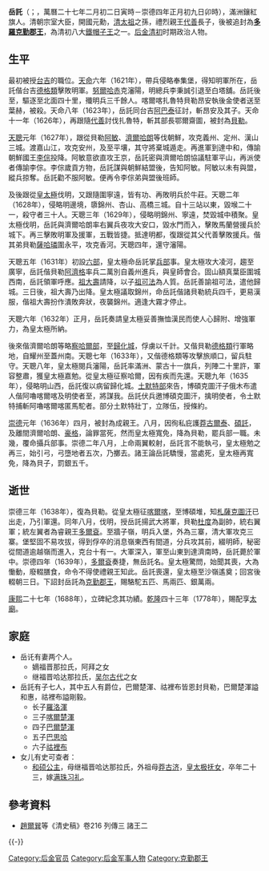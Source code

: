 {{Contains Manchu text}}
'''岳託'''（{{lang-mnc|ᠶᠣᡨᠣ|z=Yoto}}；{{bd|1599年|2月26日|1639年|2月11日|catIdx=Y}}，萬曆二十七年二月初二日寅時－崇德四年正月初九日卯時），滿洲鑲紅旗人。清朝宗室大臣，開國元勳，[[清太祖|清太祖]]之孫，禮烈親王[[代善|代善]]長子，後被追封為'''[[多羅克勤郡王|多羅克勤郡王]]'''，為清初八大[[鐵帽子王|鐵帽子王]]之一。[[后金|后金]][[清朝|清初]]时期政治人物。

== 生平 ==

最初被授[[台吉|台吉]]的職位。[[天命_(后金)|天命]]六年（1621年），帶兵侵略奉集堡，得知明軍所在，岳託偕台吉[[德格類|德格類]]擊敗明軍。[[努爾哈赤|努爾哈赤]]克瀋陽，明總兵李秉誠引退至白塔舖。岳託後至，驅逐至北面四十里，殲明兵三千餘人。喀爾喀扎魯特貝勒昂安執後金使者送至葉赫，被殺。天命八年（1623年），岳託同台吉[[阿巴泰|阿巴泰]]征討，斬昂安及其子。天命十一年（1626年），再跟隨[[代善|代善]]討伐扎魯特，斬其部長鄂爾齋圖，被封為[[貝勒|貝勒]]。

[[天聰|天聰]]元年（1627年），跟從貝勒[[阿敏_(清朝)|阿敏]]、[[濟爾哈朗|濟爾哈朗]]等伐朝鮮，攻克義州、定州、漢山三城。渡嘉山江，攻克安州，及至平壤，其守將棄城遁走。再進軍到達中和，傳諭朝鮮國王[[李倧|李倧]]投降。阿敏意欲直攻王京，岳託密與濟爾哈朗協議駐軍平山，再派使者傳諭李倧。李倧歲貢方物，岳託謀與朝鮮結盟後，告知阿敏。阿敏以未有與盟，縱兵掠奪。岳託勸不服阿敏。便再令李倧弟與盟後班師。

及後跟從[[皇太極|皇太極]]伐明，又跟隨圍寧遠，皆有功、再敗明兵於牛莊。天聰二年（1628年），侵略明邊境，隳錦州、杏山、高橋三城。自十三站以東，毀堠二十一，殺守者三十人。天聰三年（1629年），侵略明錦州、寧遠，焚毀城中積聚。皇太極伐明，岳託與濟爾哈朗率右翼兵夜攻大安口，毀水門而入，擊敗馬蘭營援兵於城下。再三擊敗明軍及援軍，五戰皆捷。抵達明都，復跟從其父代善擊敗援兵。偕其弟貝勒[[薩哈璘|薩哈璘]]圍永平，攻克香河。天聰四年，還守瀋陽。

天聰五年（1631年）初設[[六部|六部]]，皇太極命岳託掌[[兵部|兵部]]事。皇太極攻大凌河，趨至廣寧，岳託偕貝勒[[阿濟格|阿濟格]]率兵二萬別自義州進兵，與皇師會合。固山額真葉臣圍城西南，岳託領軍呼應。[[祖大壽|祖大壽]]請降，以子[[祖可法|祖可法]]為人質。岳託善諭祖可法，遣他歸城。三日後，祖大壽乃出降。皇太極議取錦州，命岳託偕諸貝勒統兵四千，更易漢服，偕祖大壽扮作潰敗奔狀，夜襲錦州。適逢大霧才停止。

天聰六年（1632年）正月，岳託奏請皇太極妥善撫恤漢民而使人心歸附、增強軍力，為皇太極所納。

後來偕濟爾哈朗等略[[察哈爾部|察哈爾部]]，至[[歸化城|歸化城]]，俘虜以千計。又偕貝勒[[德格類|德格類]]行軍略地，自耀州至蓋州南。天聰七年（1633年），又偕德格類等攻擊旅順口，留兵駐守。天聰八年，皇太極閱兵瀋陽，岳託率滿洲、蒙古十一旗兵，列陣二十里許，軍容整肅，獲皇太極嘉勉。從皇太極征察哈爾，因有疾而先還。天聰九年（1635年），侵略明山西，岳託復以病留歸化城。[[土默特部|土默特部]]來告，博碩克圖汗子俄木布遣人偕阿嚕喀爾喀及明使者至，將謀我。岳託伏兵邀博碩克圖汗，擒明使者，令土默特捕斬阿嚕喀爾喀匿馬駝者。部分土默特壯丁，立隊伍，授條約。

[[崇德|崇德]]元年（1636年）四月，被封為成親王。八月，因徇私庇護[[莽古爾泰|莽古爾泰]]、[[碩託|碩託]]，及離間濟爾哈朗、[[豪格|豪格]]，論罪當死，然而皇太極寬免，降為貝勒，罷兵部一職。未幾，覆命攝兵部事。崇德二年八月，上命兩翼較射，岳託言不能執弓，皇太極勉之再三，始引弓，弓墮地者五次，乃擲去。諸王論岳託驕慢，當處死，皇太極再寬免，降為貝子，罰銀五千。

== 逝世 ==

崇德三年（1638年），復為貝勒。從皇太極征[[喀爾喀|喀爾喀]]，至博碩堆，知[[札薩克圖汗|札薩克圖汗]]已出走，乃引軍還。同年八月，伐明，授岳託揚武大將軍，貝勒[[杜度|杜度]]為副帥，統右翼軍；統左翼者為睿親王[[多爾袞|多爾袞]]。至牆子嶺，明兵入堡，外為三寨，清大軍攻克三寨。堡堅固不易攻拔，得到俘卒的消息嶺東西有間道，分兵攻其前，綴明師，秘密從間道逾越嶺而進入，克台十有一。大軍深入，軍至山東到達濟南時，岳託薨於軍中。崇德四年（1639年），[[多爾袞|多爾袞]]奏捷，無岳託名。皇太極驚問，始聞其喪，大為慟動，廢輟膳食，命令不得使禮親王知此。岳託喪還，皇太極至沙嶺遙奠；回宮後輟朝三日。下詔封岳託為[[克勤郡王|克勤郡王]]，賜駱駝五匹、馬兩匹、銀萬兩。

[[康熙|康熙]]二十七年（1688年），立碑紀念其功績。[[乾隆|乾隆]]四十三年（1778年），賜配享[[太廟|太廟]]。

== 家庭 ==

*岳讬有妻两个人。
**嫡福晋那拉氏，阿拜之女
**继福晋哈达那拉氏，[[吴尔古代|吴尔古代]]之女
*岳託有子七人，其中五人有爵位，巴爾楚渾、祜裡布皆恩封貝勒，巴爾楚渾謚和惠，祜裡布謚剛毅。
**长子[[羅洛渾|羅洛渾]]
**三子[[喀爾楚渾|喀爾楚渾]]
**四子[[巴爾楚渾|巴爾楚渾]]
**五子[[巴思哈|巴思哈]]
**六子[[祜裡布|祜裡布]]
*女儿有史可查者：
**[[和硕公主_(岳托女)|和硕公主]]，母继福晋哈达那拉氏，外祖母[[莽古济|莽古济]]，[[皇太极|皇太极]][[抚女|抚女]]，卒年二十三，嫁[[满珠习礼_(科尔沁)|满珠习礼]]。

== 參考資料 ==
* [[趙爾巽|趙爾巽]]等《清史稿》卷216 列傳三 諸王二

{{-}}
{{start box}}
{{s-hou|克勤郡王世系|1599年|2月26日|1639年|2月11日|清太祖世系}}
{{s-roy}}
{{s-new|新封爵}}
{{s-title|[[克勤郡王|成親王]]|任職期間:1636年－1639年}}
{{s-after|長子衍僖介郡王[[羅洛渾|羅洛渾]]}}
{{end box}}

{{後金及清初議政貝勒}}
{{清朝配享太廟}}
{{DEFAULTSORT:Z}}
[[Category:后金官员|Category:后金官员]]
[[Category:后金军事人物|Category:后金军事人物]]
[[Category:克勤郡王|Category:克勤郡王]]